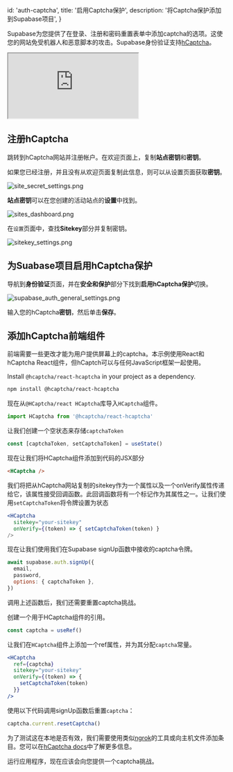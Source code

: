 
  id: 'auth-captcha',
  title: '启用Captcha保护',
  description: '将Captcha保护添加到Supabase项目',
}

Supabase为您提供了在登录、注册和密码重置表单中添加captcha的选项。这使您的网站免受机器人和恶意脚本的攻击。Supabase身份验证支持[hCaptcha](https://www.hcaptcha.com/)。

<div className="video-container">
  <iframe
    src="https://www.youtube-nocookie.com/embed/em1cpOAXknM"
    frameBorder="1"
    allow="accelerometer; autoplay; clipboard-write; encrypted-media; gyroscope; picture-in-picture"
    allowFullScreen
  ></iframe>
</div>

## 注册hCaptcha

跳转到hCaptcha网站并注册帐户。在欢迎页面上，复制**站点密钥**和**密钥**。

如果您已经注册，并且没有从欢迎页面复制此信息，则可以从设置页面获取**密钥**。

![site_secret_settings.png](/docs/img/guides/auth-captcha/site_secret_settings.png)

**站点密钥**可以在您创建的活动站点的**设置**中找到。

![sites_dashboard.png](/docs/img/guides/auth-captcha/sites_dashboard.png)

在`设置`页面中，查找**Sitekey**部分并复制密钥。

![sitekey_settings.png](/docs/img/guides/auth-captcha/sitekey_settings.png)

## 为Suabase项目启用hCaptcha保护

导航到**身份验证**页面，并在**安全和保护**部分下找到**启用hCaptcha保护**切换。

![supabase_auth_general_settings.png](/docs/img/guides/auth-captcha/supabase_auth_general_settings.png)

输入您的hCaptcha**密钥**，然后单击**保存**。

## 添加hCaptcha前端组件

前端需要一些更改才能为用户提供屏幕上的captcha。本示例使用React和hCaptcha React组件，但hCaptch可以与任何JavaScript框架一起使用。

Install `@hcaptcha/react-hcaptcha` in your project as a dependency.

```bash
npm install @hcaptcha/react-hcaptcha
```

现在从`@HCaptcha/react HCaptcha`库导入`HCaptcha`组件。

```javascript
import HCaptcha from '@hcaptcha/react-hcaptcha'
```

让我们创建一个空状态来存储`captchaToken`

```jsx
const [captchaToken, setCaptchaToken] = useState()
```

现在让我们将HCaptcha组件添加到代码的JSX部分

```html
<HCaptcha />
```

我们将把从hCaptcha网站复制的sitekey作为一个属性以及一个onVerify属性传递给它，该属性接受回调函数。此回调函数将有一个标记作为其属性之一。让我们使用`setCaptchaToken`将令牌设置为状态

```jsx
<HCaptcha
  sitekey="your-sitekey"
  onVerify={(token) => { setCaptchaToken(token) }
/>
```

现在让我们使用我们在Supabase signUp函数中接收的captcha令牌。

```jsx
await supabase.auth.signUp({
  email,
  password,
  options: { captchaToken },
})
```

调用上述函数后，我们还需要重置captcha挑战。

创建一个用于HCaptcha组件的引用。

```jsx
const captcha = useRef()
```

让我们在`HCaptcha`组件上添加一个ref属性，并为其分配`captcha`常量。

```jsx
<HCaptcha
  ref={captcha}
  sitekey="your-sitekey"
  onVerify={(token) => {
    setCaptchaToken(token)
  }}
/>
```

使用以下代码调用signUp函数后重置`captcha`：

```jsx
captcha.current.resetCaptcha()
```

为了测试这在本地是否有效，我们需要使用类似[ngrok](https://ngrok.com/)的工具或向主机文件添加条目。您可以在[hCaptcha docs](https://docs.hcaptcha.com/#local-开发)中了解更多信息。

运行应用程序，现在应该会向您提供一个captcha挑战。



